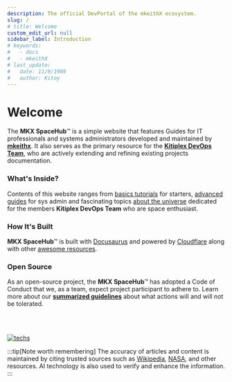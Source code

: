 ```yaml
---
description: The official DevPortal of the mkeithX ecosystem.
slug: /
# title: Welcome
custom_edit_url: null
sidebar_label: Introduction
# keywords:
#   - docs
#   - mkeithX
# last_update:
#   date: 11/9/1989
#   author: Kitoy
---
```







# Welcome

<!-- <KeywordBanner className="logoBadge"/> -->

<!-- The **MKX SpaceHub**™ is the official DevPortal developed and maintained by [**mkeithx**](https://github.com/mkeithx). It serves as a central hub for the [**Kitiplex**](https://github.com/kitiplex/) DevOps team, providing a comprehensive range of resources. This includes detailed guides, extensive documentation, and informative demos. It also features the latest updates and upcoming developments, ensuring that the team has access to current and relevant information to support their work effectively. -->

The **MKX SpaceHub**™ is a simple website that features Guides for IT professionals and systems administrators developed and maintained by [**mkeithx**](https://github.com/mkeithx). It also serves as the primary resource for the [**Kitiplex DevOps Team**](/community/kitiplex/team#devops), who are actively extending and refining existing projects documentation. 



### What's Inside?
Contents of this website ranges from [basics tutorials](/docs/tutorials) for starters, [advanced guides](/docs/devops/guides-and-workarounds) for sys admin and fascinating topics [about the universe](/cosmos) dedicated for the members **Kitiplex DevOps Team** who are space enthusiast.


<QuickStartCardRow />



### How It's Built
**MKX SpaceHub**™ is built with [Docusaurus](https://docusaurus.io/) and powered by [Cloudflare](https://developers.cloudflare.com/pages) along with other [awesome resources](/community).





<!-- 
The **MKX SpaceHub**™ is the official DevPortal for the **KitiplexUniverse** project, developed and maintained by [**mkeithx**](https://github.com/mkeithx). It serves as a resource for the [**Kitiplex DevOps**](https://github.com/kitiplex/) team, offering essential tools including detailed guides, extensive documentation, and informative demos that showcase features and functionalities. The also support team members who are actively extending and refining existing project documentation. -->

<!-- Articles and content on this website are from trusted sources and uses AI to enhance both the quality and relevance of the information. -->

<!-- It serves as a central hub for the Kitiplex DevOps team, offering detailed guides, extensive documentation, and informative demos. The SpaceHub™ keeps the team informed with the latest updates and upcoming developments, while also supporting individual contributions by enhancing the existing Kitiplex documentation framework. -->

<!-- <KeywordBanner className="logoBadge"/> -->

### Open Source

As an open-source project, the **MKX SpaceHub**™ has adopted a Code of Conduct that we, as a team, expect project participant to adhere to. Learn more about our [**summarized guidelines**](/community/contributing) about what actions will and will not be tolerated.

<!-- promotes transparency and collaboration by allowing anyone to view, use, and contribute to its development. Learn more about  -->

<!-- As an open-source project encourages transparency and collaboration by allowing anyone to view, use, and contribute to its development. **MKX SpaceHub**™ is built with [Docusaurus](https://docusaurus.io/) and powered by [Cloudflare](https://developers.cloudflare.com/pages) along with awesome plugins and various [open-source resources](/community). Open-source project and  -->

<br></br>

<p align="start">

[![techs](https://skillicons.dev/icons?i=react,js,cloudflare,github,py,ts,vscode,md,html,css&perline=20)](#explore)

</p>


:::tip[Note worth remembering]
The accuracy of articles and content is maintained by citing trusted sources such as [Wikipedia](https://www.wikipedia.org/), [NASA](https://www.nasa.gov/), and other resources. AI technology is also used to verify and enhance the information.
:::


<!-- ## Stats

| Build                                                                                                                                                | Deploy                                                                                                                                     | Website                                                                                                                                       |
| ---------------------------------------------------------------------------------------------------------------------------------------------------- | ------------------------------------------------------------------------------------------------------------------------------------------ | --------------------------------------------------------------------------------------------------------------------------------------------- |
| ![Wf](https://img.shields.io/github/actions/workflow/status/mkeithx/mkeithx.github.io/pages-deployment.yml?style=for-the-badge&logo=npm&label=build) | ![Preview](<https://img.shields.io/github/deployments/mkeithx/mkeithx.github.io/mkeithx%20(Preview)?style=for-the-badge&label=Prev>)       | ![Gh](https://img.shields.io/website?url=https%3A%2F%2Fmkeithx.github.io%2F&style=for-the-badge&logo=Github&label=GH)                         |
|                                                                                                                                                      | ![Production](<https://img.shields.io/github/deployments/mkeithx/mkeithx.github.io/mkeithx%20(Production)?style=for-the-badge&label=Prod>) | ![WebsiteCloudflare](https://img.shields.io/website?url=https%3A%2F%2Fmkeithx.pages.dev&style=for-the-badge&logo=Cloudflare%20pages&label=CF) | -->


<!-- Welcome to [**MKX SpaceHub**](#)™ my official Dev Website where I showcase my work, project documentation, guides, and gists for IT professionals, along with my personal interests. This also serves as a milestone towards mastering technical writing and front-end technologies such [**React**](https://react.dev/) and [**TypeScript**](https://www.typescriptlang.org/). -->

<!-- This project was first committed to **[GitHub](https://github.com/)** in January 2024 and made public two months later. Since then, I'm actively working to improve and add new features to make it better. -->

<!-- <div>
<div class="card">
  <div class="card__header">
    <div class="avatar">
      <img
        class="avatar__photo avatar__photo--lg"
        src="/img/logo/logo-rnd-x.png"
      />
      <div class="avatar__intro">
        <div class="avatar__name">Test Title</div>
        <small class="avatar__subtitle">Epic subtitle for testing</small>
      </div>
    </div>
  </div>
</div>
<div class="card">
  <div class="card__header">
    <div class="avatar">
      <img
        class="avatar__photo avatar__photo--lg"
        src="/img/logo/logo-rnd-yel.png"
      />
      <div class="avatar__intro">
        <div class="avatar__name">Test Title</div>
        <small class="avatar__subtitle">Epic subtitle for testing</small>
      </div>
    </div>
  </div>
</div>
</div> -->

<!-- ## What's Inside?


Discover [docs](/docs/repo) from some of my projects, including [guides and workarounds](/docs/devops/guides-and-workarounds). Additionally, you'll find articles covering fascinating topics about the universe. Ranging from our very own solar system, facts about celestial mechanics, some influential figures in physics, astronomy, and space exploration, and beyond. [Learn more](../cosmos/). -->

<!-- In addition, content accuracy is maintained by citing trusted sources such as [NASA](https://www.nasa.gov/), [Wikipedia](https://www.wikipedia.org/), and other [resources](/community). -->

<!--
I use [VSCode](https://code.visualstudio.com/) to build this website along with helpful plugins and various [open-source resources](/community). While the main configuration may seem intricate, it aims to optimize the framework's performance. Learn [more](/docs/configuration).

<!--
<BrowserWindow>

This website is made possible with the following tools and technologies:


[![vscode](https://skillicons.dev/icons?i=vscode)](https://code.visualstudio.com/)
[![React](https://skillicons.dev/icons?i=react)](https://git-scm.com/downloads)
[![Js](https://skillicons.dev/icons?i=javascript)](https://git-scm.com/downloads)
[![Ts](https://skillicons.dev/icons?i=typescript)](https://git-scm.com/downloads)
[![Git](https://skillicons.dev/icons?i=git)](https://git-scm.com/downloads)
[![Python](https://skillicons.dev/icons?i=python)](https://www.python.org/downloads/)


While the main configuration may seem intricate, it aims to optimize the framework's performance. Learn [more](/docs/configuration).


</BrowserWindow> -->

<!--

![WebsiteCloudflare](https://img.shields.io/website?url=https%3A%2F%2Fmkeithx.pages.dev&style=for-the-badge&logo=Cloudflare%20pages&label=Cloudflare)
![GitHub deployments](https://img.shields.io/github/deployments/mkeithx/mkeithx.github.io/github-pages?style=for-the-badge&label=Build)
![Issues](https://img.shields.io/github/issues/mkeithx/mkeithx.github.io?style=for-the-badge&label=Issues)
![Pull Requests](https://img.shields.io/github/issues-pr/mkeithx/mkeithx.github.io?style=for-the-badge&label=PR) -->

<!-- :::tip[important]
While this website is still a work in progress, I'm actively working to improve and add new features to make it better.
:::

## Reports
If you find bugs, inconsistencies, or if you would like to request a new feature, please feel free to do so. [Learn more](/community/contributing#issues).  -->
